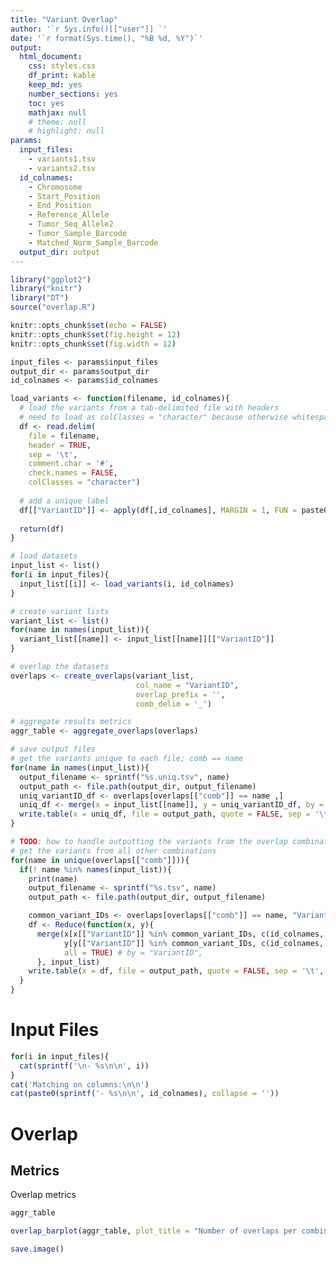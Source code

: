 ```yaml
---
title: "Variant Overlap"
author: '`r Sys.info()[["user"]] `'
date: '`r format(Sys.time(), "%B %d, %Y")`'
output:
  html_document:
    css: styles.css
    df_print: kable
    keep_md: yes
    number_sections: yes
    toc: yes
    mathjax: null
    # theme: null
    # highlight: null
params:
  input_files: 
    - variants1.tsv
    - variants2.tsv
  id_colnames:
    - Chromosome
    - Start_Position
    - End_Position
    - Reference_Allele
    - Tumor_Seq_Allele2
    - Tumor_Sample_Barcode
    - Matched_Norm_Sample_Barcode
  output_dir: output
---
```

```r
library("ggplot2")
library("knitr")
library("DT")
source("overlap.R")

knitr::opts_chunk$set(echo = FALSE)
knitr::opts_chunk$set(fig.height = 12)
knitr::opts_chunk$set(fig.width = 12)

input_files <- params$input_files
output_dir <- params$output_dir
id_colnames <- params$id_colnames

load_variants <- function(filename, id_colnames){
  # load the variants from a tab-delimited file with headers
  # need to load as colClasses = "character" because otherwise whitespace gets inserted later with paste
  df <- read.delim(
    file = filename, 
    header = TRUE, 
    sep = '\t', 
    comment.char = '#',
    check.names = FALSE, 
    colClasses = "character")
  
  # add a unique label
  df[["VariantID"]] <- apply(df[,id_colnames], MARGIN = 1, FUN = paste0, collapse = ':')
  
  return(df)
}

# load datasets
input_list <- list()
for(i in input_files){
  input_list[[i]] <- load_variants(i, id_colnames)
}

# create variant lists
variant_list <- list()
for(name in names(input_list)){
  variant_list[[name]] <- input_list[[name]][["VariantID"]]
}

# overlap the datasets
overlaps <- create_overlaps(variant_list, 
                            col_name = "VariantID", 
                            overlap_prefix = '',
                            comb_delim = '_')

# aggregate results metrics
aggr_table <- aggregate_overlaps(overlaps)

# save output files
# get the variants unique to each file; comb == name
for(name in names(input_list)){
  output_filename <- sprintf("%s.uniq.tsv", name)
  output_path <- file.path(output_dir, output_filename)
  uniq_variantID_df <- overlaps[overlaps[["comb"]] == name ,]
  uniq_df <- merge(x = input_list[[name]], y = uniq_variantID_df, by = "VariantID")
  write.table(x = uniq_df, file = output_path, quote = FALSE, sep = '\t', row.names = FALSE, col.names = TRUE)
}

# TODO: how to handle outputting the variants from the overlap combinations?
# get the variants from all other combinations
for(name in unique(overlaps[["comb"]])){
  if(! name %in% names(input_list)){
    print(name)
    output_filename <- sprintf("%s.tsv", name)
    output_path <- file.path(output_dir, output_filename)

    common_variant_IDs <- overlaps[overlaps[["comb"]] == name, "VariantID"]
    df <- Reduce(function(x, y){
      merge(x[x[["VariantID"]] %in% common_variant_IDs, c(id_colnames, "VariantID")], 
            y[y[["VariantID"]] %in% common_variant_IDs, c(id_colnames, "VariantID")], 
            all = TRUE) # by = "VariantID",
      }, input_list)
    write.table(x = df, file = output_path, quote = FALSE, sep = '\t', row.names = FALSE, col.names = TRUE)
  }
}

```

# Input Files
```r
for(i in input_files){
  cat(sprintf('\n- %s\n\n', i))
}
cat('Matching on columns:\n\n')
cat(paste0(sprintf('- %s\n\n', id_colnames), collapse = ''))
```

# Overlap

## Metrics

Overlap metrics

```r
aggr_table
```

```r
overlap_barplot(aggr_table, plot_title = "Number of overlaps per combination")
```


```r
save.image()
```
